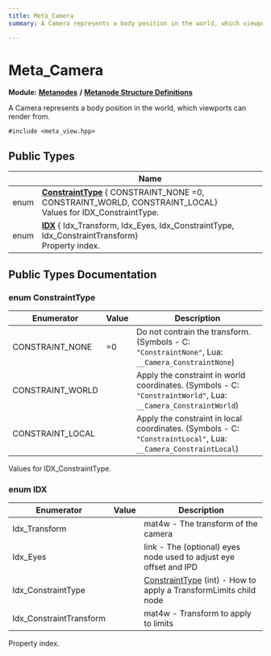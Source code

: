 ```yaml
---
title: Meta_Camera
summary: A Camera represents a body position in the world, which viewports can render from. 

---
```


# Meta_Camera

**Module:** **[Metanodes](../Modules/group__api__metanodes.mdx)** **/** **[Metanode Structure Definitions](../Modules/group__api__metadefs.mdx)**



A Camera represents a body position in the world, which viewports can render from. 


`#include <meta_view.hpp>`

## Public Types

|                | Name           |
| -------------- | -------------- |
| enum| **[ConstraintType](../Classes/struct_meta___camera.mdx#enum-constrainttype)** { CONSTRAINT_NONE =0, CONSTRAINT_WORLD, CONSTRAINT_LOCAL}<br />Values for IDX_ConstraintType.  |
| enum| **[IDX](../Classes/struct_meta___camera.mdx#enum-idx)** { Idx_Transform, Idx_Eyes, Idx_ConstraintType, Idx_ConstraintTransform}<br />Property index.  |

## Public Types Documentation

### enum ConstraintType

| Enumerator | Value | Description |
| ---------- | ----- | ----------- |
| CONSTRAINT_NONE | =0| Do not contrain the transform. (Symbols - C: `"ConstraintNone"`, Lua: `__Camera_ConstraintNone`)   |
| CONSTRAINT_WORLD | | Apply the constraint in world coordinates. (Symbols - C: `"ConstraintWorld"`, Lua: `__Camera_ConstraintWorld`)   |
| CONSTRAINT_LOCAL | | Apply the constraint in local coordinates. (Symbols - C: `"ConstraintLocal"`, Lua: `__Camera_ConstraintLocal`)   |



Values for IDX_ConstraintType. 

### enum IDX

| Enumerator | Value | Description |
| ---------- | ----- | ----------- |
| Idx_Transform | | mat4w - The transform of the camera   |
| Idx_Eyes | | link - The (optional) eyes node used to adjust eye offset and IPD   |
| Idx_ConstraintType | | [ConstraintType](../Classes/struct_meta___camera.mdx#enum-constrainttype) (int) - How to apply a TransformLimits child node   |
| Idx_ConstraintTransform | | mat4w - Transform to apply to limits   |



Property index. 


